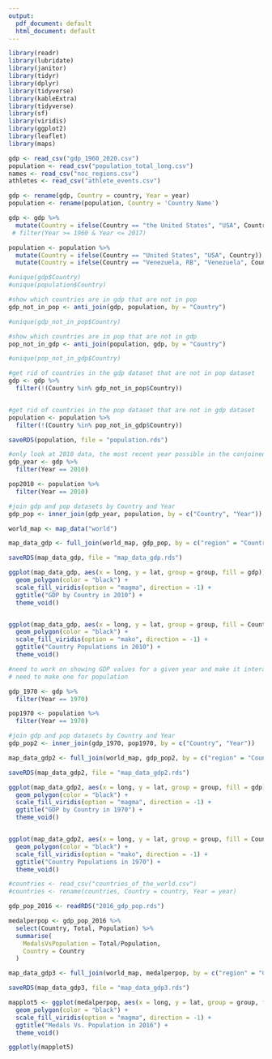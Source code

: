 ```yaml
---
output:
  pdf_document: default
  html_document: default
---
```

```r
library(readr)
library(lubridate)
library(janitor)
library(tidyr)
library(dplyr)
library(tidyverse)
library(kableExtra)
library(tidyverse)
library(sf)
library(viridis)
library(ggplot2)
library(leaflet)
library(maps)

gdp <- read_csv("gdp_1960_2020.csv")
population <- read_csv("population_total_long.csv")
names <- read_csv("noc_regions.csv")
athletes <- read_csv("athlete_events.csv")

gdp <- rename(gdp, Country = country, Year = year)
population <- rename(population, Country = 'Country Name')

gdp <- gdp %>%
  mutate(Country = ifelse(Country == "the United States", "USA", Country)) #%>%
 # filter(Year >= 1960 & Year <= 2017)

population <- population %>%
  mutate(Country = ifelse(Country == "United States", "USA", Country)) %>%
  mutate(Country = ifelse(Country == "Venezuela, RB", "Venezuela", Country))

#unique(gdp$Country)
#unique(population$Country)

#show which countries are in gdp that are not in pop
gdp_not_in_pop <- anti_join(gdp, population, by = "Country")

#unique(gdp_not_in_pop$Country)

#show which countries are in pop that are not in gdp
pop_not_in_gdp <- anti_join(population, gdp, by = "Country")

#unique(pop_not_in_gdp$Country)

#get rid of countries in the gdp dataset that are not in pop dataset
gdp <- gdp %>%
  filter(!(Country %in% gdp_not_in_pop$Country))


#get rid of countries in the pop dataset that are not in gdp dataset
population <- population %>% 
  filter(!(Country %in% pop_not_in_gdp$Country))

saveRDS(population, file = "population.rds")

#only look at 2010 data, the most recent year possible in the conjoined dataset
gdp_year <- gdp %>% 
  filter(Year == 2010)

pop2010 <- population %>%
  filter(Year == 2010)

#join gdp and pop datasets by Country and Year
gdp_pop <- inner_join(gdp_year, population, by = c("Country", "Year"))

world_map <- map_data("world")

map_data_gdp <- full_join(world_map, gdp_pop, by = c("region" = "Country"))

saveRDS(map_data_gdp, file = "map_data_gdp.rds")

ggplot(map_data_gdp, aes(x = long, y = lat, group = group, fill = gdp)) +
  geom_polygon(color = "black") +
  scale_fill_viridis(option = "magma", direction = -1) + 
  ggtitle("GDP by Country in 2010") +
  theme_void()


ggplot(map_data_gdp, aes(x = long, y = lat, group = group, fill = Count)) +
  geom_polygon(color = "black") +
  scale_fill_viridis(option = "mako", direction = -1) + 
  ggtitle("Country Populations in 2010") +
  theme_void()

#need to work on showing GDP values for a given year and make it interactive? Or just show data for a given year
# need to make one for population
```

```r
gdp_1970 <- gdp %>% 
  filter(Year == 1970)

pop1970 <- population %>%
  filter(Year == 1970)

#join gdp and pop datasets by Country and Year
gdp_pop2 <- inner_join(gdp_1970, pop1970, by = c("Country", "Year"))

map_data_gdp2 <- full_join(world_map, gdp_pop2, by = c("region" = "Country"))

saveRDS(map_data_gdp2, file = "map_data_gdp2.rds")

ggplot(map_data_gdp2, aes(x = long, y = lat, group = group, fill = gdp)) +
  geom_polygon(color = "black") +
  scale_fill_viridis(option = "magma", direction = -1) + 
  ggtitle("GDP by Country in 1970") +
  theme_void()


ggplot(map_data_gdp2, aes(x = long, y = lat, group = group, fill = Count)) +
  geom_polygon(color = "black") +
  scale_fill_viridis(option = "mako", direction = -1) + 
  ggtitle("Country Populations in 1970") +
  theme_void()
```

```r
#countries <- read_csv("countries_of_the_world.csv")
#countries <- rename(countries, Country = country, Year = year)

gdp_pop_2016 <- readRDS("2016_gdp_pop.rds")

medalperpop <- gdp_pop_2016 %>%
  select(Country, Total, Population) %>%
  summarise(
    MedalsVsPopulation = Total/Population,
    Country = Country
  )

map_data_gdp3 <- full_join(world_map, medalperpop, by = c("region" = "Country"))

saveRDS(map_data_gdp3, file = "map_data_gdp3.rds")

mapplot5 <- ggplot(medalperpop, aes(x = long, y = lat, group = group, fill = MedalsVsPopulation, text = region)) +
  geom_polygon(color = "black") +
  scale_fill_viridis(option = "magma", direction = -1) + 
  ggtitle("Medals Vs. Population in 2016") +
  theme_void()

ggplotly(mapplot5)
```

